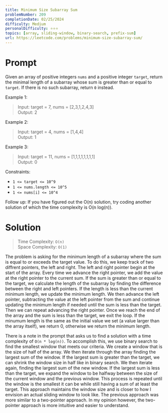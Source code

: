 ```yaml
---
title: Minimum Size Subarray Sum
problemNumber: 209
completionDate: 02/25/2024
difficulty: Medium
personalDifficulty: ⭐️⭐️⭐️
topics: [array, sliding-window, binary-search, prefix-sum]
url: https://leetcode.com/problems/minimum-size-subarray-sum/
---
```


# Prompt

Given an array of positive integers `nums` and a positive integer `target`,
return the minimal length of a subarray whose sum is greater than or equal to
`target`. If there is no such subarray, return `0` instead.

Example 1:

> Input: target = 7, nums = [2,3,1,2,4,3]\
> Output: 2

Example 2:

> Input: target = 4, nums = [1,4,4]\
> Output: 1

Example 3:

> Input: target = 11, nums = [1,1,1,1,1,1,1,1]\
> Output: 0

Constraints:

- `1 <= target <= 10^9`
- `1 <= nums.length <= 10^5`
- `1 <= nums[i] <= 10^4`

Follow up: If you have figured out the O(n) solution, try coding another
solution of which the time complexity is O(n log(n)).

# Solution

> Time Complexity: `O(n)`\
> Space Complexity: `O(1)`

The problem is asking for the minimum length of a subarray where the sum is
equal to or exceeds the target value. To do this, we keep track of two diffrent
pointers, the left and right. The left and right pointer begin at the start of
the array. Every time we advance the right pointer, we add the value at the
right pointer to the current sum. If the sum is greater than or equal to the
target, we calculate the length of the subarray by finding the difference
between the right and left pointers. If the length is less than the current
minimum length, we update the minimum length. We then advance the left pointer,
subtracting the value at the left pointer from the sum and continue updating the
minimum length if needed until the sum is less than the target. Then we can
repeat advancing the right pointer. Once we reach the end of the array and the
sum is less than the target, we exit the loop. If the minumum length is the same
as the initial value we set (a value larger than the array itself), we return 0,
otherwise we return the minimum length.

There is a note in the prompt that asks us to find a solution with a time
complexity of `O(n * log(n))`. To accomplish this, we use binary search to find
the smallest window that meets our criteria. We create a window that is the size
of half of the array. We then iterate through the array finding the largest sum
of the window. If the largest sum is greater than the target, we can shrink the
window size in half like in binary search. We then iterate again, finding the
largest sum of the new window. If the largest sum is less than the target, we
expand the window to be halfway between the size of the current window and the
previous window. This process is repeated until the window is the smallest it
can be while still having a sum of at least the target. This approach maintains
the window size and is closer to how I envision an actual sliding window to look
like. The previous approach was more similar to a two-pointer approach. In my
opinion however, the two-pointer approach is more intuitive and easier to
understand.
